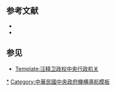 {{Navbox
|name = 汪精卫政权中央机构
|title = [[File:Flag of the Republic of China-Nanjing (Peace, Anti-Communism, National Construction).svg|25px]] [[汪精卫政权]]中央机构
|state = autocollapse
|bodyclass = hlist

|group1 = 中央政治指导机关
|list1 =
* [[中央政治委员会 (汪精卫政权)|中央政治委员会]]
* [[最高国防会议]]

|group2 = 国民政府委员会及五院
|list2 =
* [[国民政府委员会 (汪精卫政权)|国民政府委员会]]
* [[行政院 (汪精卫政权)|行政院]]
* [[立法院 (汪精卫政权)|立法院]]
* [[司法院 (汪精卫政权)|司法院]]
* [[考试院 (汪精卫政权)|考试院]]
* [[监察院 (汪精卫政权)|监察院]]

|group3 = 国民政府直辖机关
|list3 =
* [[国民政府军事委员会 (汪精卫政权)|军事委员会]]
* [[宪政实施委员会]]
* [[清乡委员会]]
* [[筹堵黄河中牟决口委员会]]
* [[时局策进委员会]]
* [[全国经济委员会 (汪精卫政权)|全国经济委员会]]
* [[物资调查委员会]]
* [[国史编纂委员会 (汪精卫政权)|国史编纂委员会]]

|below =
* 另见：[[华北政务委员会]]
* [[蒙疆联合自治政府]]
}}<noinclude>

== 参考文献 ==
* {{cite book |title=《中国抗日战争大辞典》 |author=刘建业 |publisher=北京燕山出版社 |year=1997 }}
* {{cite book |title=《中华民国国民政府军政职官人物志》 |author=刘国铭 |publisher=春秋出版社 |year=1989 }}

== 参见 ==
* [[Template:汪精卫政权中央行政机关]]

[[Category:汪精卫政权中央政府机构|*]]
[[Category:中華民國中央政府機構導航模板]]
</noinclude>
